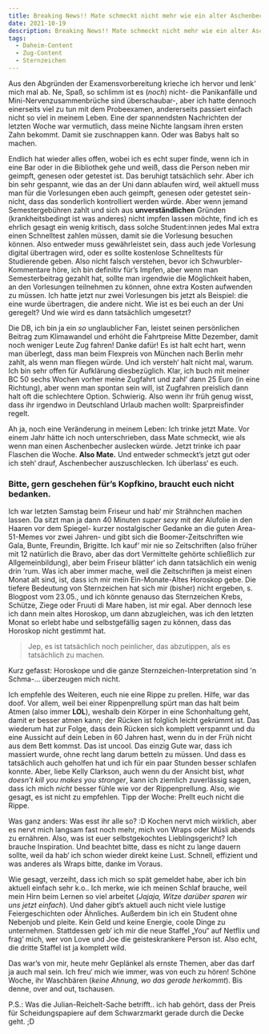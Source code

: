 ```yaml
---
title: Breaking News!! Mate schmeckt nicht mehr wie ein alter Aschenbecher
date: 2021-10-19
description: Breaking News!! Mate schmeckt nicht mehr wie ein alter Aschenbecher
tags:
  - Daheim-Content
  - Zug-Content
  - Sternzeichen
---
```


Aus den Abgründen der Examensvorbereitung krieche ich hervor und lenk‘ mich mal ab. Ne, Spaß, so schlimm ist es (*noch*) nicht- die Panikanfälle und 
Mini-Nervenzusammenbrüche sind überschaubar-, aber ich hatte dennoch einerseits viel zu tun mit dem Probeexamen, andererseits passiert einfach nicht 
so viel in meinem Leben. Eine der spannendsten Nachrichten der letzten Woche war vermutlich, dass meine Nichte langsam ihren ersten Zahn bekommt. Damit 
sie zuschnappen kann. Oder was Babys halt so machen. 

Endlich hat wieder alles offen, wobei ich es echt super finde, wenn ich in eine Bar oder in die Bibliothek gehe und weiß, dass die Person neben mir geimpft, 
genesen oder getestet ist. Das beruhigt tatsächlich sehr. 
Aber ich bin sehr gespannt, wie das an der Uni dann ablaufen wird, weil aktuell muss man für die Vorlesungen eben auch geimpft, genesen oder getestet sein- nicht, 
dass das sonderlich kontrolliert werden würde. Aber wenn jemand Semestergebühren zahlt und sich aus **unverständlichen** Gründen (krankheitsbedingt ist was anderes) 
nicht impfen lassen möchte, find ich es ehrlich gesagt ein wenig kritisch, dass solche Student:innen jedes Mal extra einen Schnelltest zahlen müssen, damit sie 
die Vorlesung besuchen können. Also entweder muss gewährleistet sein, dass auch jede Vorlesung digital übertragen wird, oder es sollte kostenlose Schnelltests 
für Studierende geben. Also nicht falsch verstehen, bevor ich Schwurbler-Kommentare höre, ich bin definitiv für’s Impfen, aber wenn man Semesterbeitrag gezahlt hat, 
sollte man irgendwie die Möglichkeit haben, an den Vorlesungen teilnehmen zu können, ohne extra Kosten aufwenden zu müssen. Ich hatte jetzt nur zwei Vorlesungen 
bis jetzt als Beispiel: die eine wurde übertragen, die andere nicht. Wie ist es bei euch an der Uni geregelt? Und wie wird es dann tatsächlich umgesetzt?

Die DB, ich bin ja ein *so* unglaublicher Fan, leistet seinen persönlichen Beitrag zum Klimawandel und erhöht die Fahrtpreise Mitte Dezember, damit noch weniger 
Leute Zug fahren! Danke dafür! Es ist halt echt hart, wenn man überlegt, dass man beim Flexpreis von München nach Berlin mehr zahlt, als wenn man fliegen würde. 
Und ich versteh‘ halt nicht mal, warum. Ich bin sehr offen für Aufklärung diesbezüglich. Klar, ich buch mit meiner BC 50 sechs Wochen vorher meine Zugfahrt und 
zahl‘ dann 25 Euro (in eine Richtung), aber wenn man spontan sein will, ist Zugfahren preislich dann halt oft die schlechtere Option. Schwierig. Also wenn ihr 
früh genug wisst, dass ihr irgendwo in Deutschland Urlaub machen wollt: Sparpreisfinder regelt. 

Ah ja, noch eine Veränderung in meinem Leben: Ich trinke jetzt Mate. Vor einem Jahr hätte ich noch unterschrieben, dass Mate schmeckt, wie als wenn man einen 
Aschenbecher auslecken würde. Jetzt trinke ich paar Flaschen die Woche. **Also Mate.** Und entweder schmeckt’s jetzt gut oder ich steh‘ drauf, Aschenbecher auszuschlecken. 
Ich überlass‘ es euch.

### Bitte, gern geschehen für’s Kopfkino, braucht euch nicht bedanken.

Ich war letzten Samstag beim Friseur und hab‘ mir Strähnchen machen lassen. Da sitzt man ja dann 40 Minuten *super sexy* mit der Alufolie in den Haaren vor dem 
Spiegel- kurzer nostalgischer Gedanke an die guten Area-51-Memes vor zwei Jahren- und gibt sich die Boomer-Zeitschriften wie Gala, Bunte, Freundin, Brigitte. 
Ich kauf‘ mir nie so Zeitschriften (also früher mit 12 natürlich die Bravo, aber das dort Vermittelte gehörte schließlich zur Allgemeinbildung), aber beim Friseur 
blätter‘ ich dann tatsächlich ein wenig drin ‘rum. Was ich aber immer mache, weil die Zeitschriften ja meist einen Monat alt sind, ist, dass ich mir mein Ein-Monate-Altes 
Horoskop gebe. Die tiefere Bedeutung von Sternzeichen hat sich mir (bisher) nicht ergeben, s. Blogpost vom 23.05., und ich könnte genauso das Sternzeichen Krebs, Schütze, 
Ziege oder Fruuti di Mare haben, ist mir egal. Aber dennoch lese ich dann mein altes Horoskop, um dann abzugleichen, was ich den letzten Monat so erlebt habe und selbstgefällig 
sagen zu können, dass das Horoskop nicht gestimmt hat.

> Jep, es ist tatsächlich noch peinlicher, das abzutippen, als es tatsächlich zu machen.

Kurz gefasst: Horoskope und die ganze Sternzeichen-Interpretation sind 'n Schma-… überzeugen mich nicht. 

Ich empfehle des Weiteren, euch nie eine Rippe zu prellen. Hilfe, war das doof. Vor allem, weil bei einer Rippenprellung spürt man das halt beim Atmen (also immer **LOL**), 
weshalb dein Körper in eine Schonhaltung geht, damit er besser atmen kann; der Rücken ist folglich leicht gekrümmt ist. Das wiederum hat zur Folge, dass dein Rücken 
sich komplett verspannt und du eine Aussicht auf dein Leben in 60 Jahren hast, wenn du in der Früh nicht aus dem Bett kommst. Das ist uncool. Das einzig Gute war, 
dass ich massiert wurde, ohne recht lang darum betteln zu müssen. Und dass es tatsächlich auch geholfen hat und ich für ein paar Stunden besser schlafen konnte. 
Aber, liebe Kelly Clarkson, auch wenn du der Ansicht bist, _what doesn’t kill you makes you stronger_, kann ich ziemlich zuverlässig sagen, dass ich mich _nicht_ besser 
fühle wie vor der Rippenprellung. Also, wie gesagt, es ist nicht zu empfehlen. Tipp der Woche: Prellt euch nicht die Rippe.

Was ganz anders: Was esst ihr alle so? :D Kochen nervt mich wirklich, aber es nervt mich langsam fast noch mehr, mich von Wraps oder Müsli abends zu ernähren. Also, 
was ist euer selbstgekochtes Lieblingsgericht? Ich brauche Inspiration. 
Und beachtet bitte, dass es nicht zu lange dauern sollte, weil da hab‘ ich schon wieder direkt keine Lust. Schnell, effizient und was anderes als Wraps bitte, danke 
im Voraus.

Wie gesagt, verzeiht, dass ich mich so spät gemeldet habe, aber ich bin aktuell einfach sehr k.o.. Ich merke, wie ich meinen Schlaf brauche, weil mein Hirn beim 
Lernen so viel arbeitet (_Jajaja, Witze darüber sparen wir uns jetzt einfach_). Und daher gibt’s aktuell auch nicht viele lustige Feiergeschichten oder Ähnliches. 
Außerdem bin ich ein Student ohne Nebenjob und pleite. Kein Geld und keine Energie, coole Dinge zu unternehmen. Stattdessen geb‘ ich mir die neue Staffel „You“ auf Netflix und 
frag‘ mich, wer von Love und Joe die geisteskrankere Person ist. Also echt, die dritte Staffel ist ja komplett wild.

Das war’s von mir, heute mehr Geplänkel als ernste Themen, aber das darf ja auch mal sein. Ich freu‘ mich wie immer, was von euch zu hören! Schöne Woche, ihr 
Waschbären (_keine Ahnung, wo das gerade herkommt_). Bis denne, over and out, tschausen.

P.S.: Was die Julian-Reichelt-Sache betrifft.. ich hab gehört, dass der Preis für Scheidungspapiere auf dem Schwarzmarkt gerade durch die Decke geht. ;D
